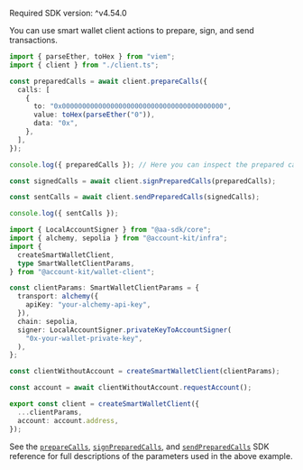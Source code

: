 <Info>Required SDK version: ^v4.54.0</Info>

You can use smart wallet client actions to prepare, sign, and send transactions.

<CodeBlocks>

```ts twoslash title="sendCalls.ts" maxLines=999 focus={4-20}
import { parseEther, toHex } from "viem";
import { client } from "./client.ts";

const preparedCalls = await client.prepareCalls({
  calls: [
    {
      to: "0x0000000000000000000000000000000000000000",
      value: toHex(parseEther("0")),
      data: "0x",
    },
  ],
});

console.log({ preparedCalls }); // Here you can inspect the prepared calls before signing.

const signedCalls = await client.signPreparedCalls(preparedCalls);

const sentCalls = await client.sendPreparedCalls(signedCalls);

console.log({ sentCalls });
```

```ts twoslash title="client.ts" maxLines=999
import { LocalAccountSigner } from "@aa-sdk/core";
import { alchemy, sepolia } from "@account-kit/infra";
import {
  createSmartWalletClient,
  type SmartWalletClientParams,
} from "@account-kit/wallet-client";

const clientParams: SmartWalletClientParams = {
  transport: alchemy({
    apiKey: "your-alchemy-api-key",
  }),
  chain: sepolia,
  signer: LocalAccountSigner.privateKeyToAccountSigner(
    "0x-your-wallet-private-key",
  ),
};

const clientWithoutAccount = createSmartWalletClient(clientParams);

const account = await clientWithoutAccount.requestAccount();

export const client = createSmartWalletClient({
  ...clientParams,
  account: account.address,
});
```

</CodeBlocks>

See the [`prepareCalls`](/docs/wallets/reference/account-kit/wallet-client/functions/prepareCalls),
[`signPreparedCalls`](/docs/wallets/reference/account-kit/wallet-client/functions/signPreparedCalls),
and [`sendPreparedCalls`](/docs/wallets/reference/account-kit/wallet-client/functions/sendPreparedCalls)
SDK reference for full descriptions of the parameters used in the above example.
